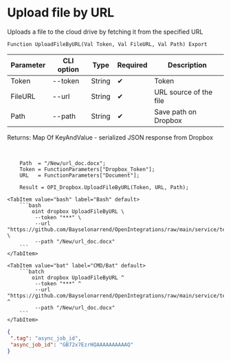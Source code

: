 ﻿---
sidebar_position: 5
description: Upload file by URL and other functions to work with Dropbox in the Open Integration Package, a free open-source integration library for 1C:Enterprise 8, OneScript and CLI
keywords: [1C, 1С, 1С:Enterprise, 1С:Enterprise 8.3, API, Integration, Services, Exchange, OneScript, CLI, Dropbox]
---


# Upload file by URL
 Uploads a file to the cloud drive by fetching it from the specified URL



`Function UploadFileByURL(Val Token, Val FileURL, Val Path) Export`

  | Parameter | CLI option | Type | Required | Description |
  |-|-|-|-|-|
  | Token | --token | String | &#x2714; | Token |
  | FileURL | --url | String | &#x2714; | URL source of the file |
  | Path | --path | String | &#x2714; | Save path on Dropbox |

  
  Returns:  Map Of KeyAndValue - serialized JSON response from Dropbox

<br/>




```bsl title="1C:Enterprise/OneScript code example"
    Path  = "/New/url_doc.docx";
    Token = FunctionParameters["Dropbox_Token"];
    URL   = FunctionParameters["Document"];

    Result = OPI_Dropbox.UploadFileByURL(Token, URL, Path);
```
 

 <Tabs>
  
    <TabItem value="bash" label="Bash" default>
        ```bash
            oint dropbox UploadFileByURL \
             --token "***" \
             --url "https://github.com/Bayselonarrend/OpenIntegrations/raw/main/service/test_data/document.docx" \
             --path "/New/url_doc.docx"
        ```
    </TabItem>
  
    <TabItem value="bat" label="CMD/Bat" default>
        ```batch
            oint dropbox UploadFileByURL ^
             --token "***" ^
             --url "https://github.com/Bayselonarrend/OpenIntegrations/raw/main/service/test_data/document.docx" ^
             --path "/New/url_doc.docx"
        ```
    </TabItem>
</Tabs>


```json title="Result"
{
 ".tag": "async_job_id",
 "async_job_id": "GB72x7EzrHQAAAAAAAAAAQ"
}
```
